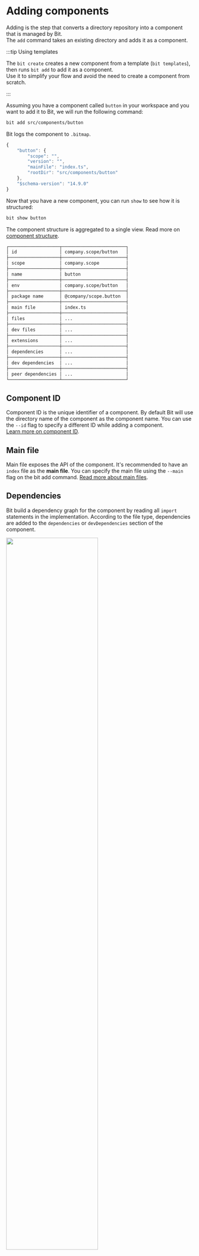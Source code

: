 
# Adding components

Adding is the step that converts a directory repository into a component that is managed by Bit.  
The `add` command takes an existing directory and adds it as a component.

:::tip Using templates

The `bit create` creates a new component from a template (`bit templates`), then runs `bit add` to add it as a component.  
Use it to simplify your flow and avoid the need to create a component from scratch.

:::

Assuming you have a component called `button` in your workspace and you want to add it to Bit, we will run the following command:

```bash
bit add src/components/button
```

Bit logs the component to `.bitmap`.

```js
{
    "button": {
        "scope": "",
        "version": "",
        "mainFile": "index.ts",
        "rootDir": "src/components/button"
    },
    "$schema-version": "14.9.0"
}
```

Now that you have a new component, you can run `show` to see how it is structured:

```bash
bit show button
```

The component structure is aggregated to a single view. Read more on [component structure](/components/component-structure).

```bash
┌───────────────────┬────────────────────────┐
│ id                │ company.scope/button   │
├───────────────────┼────────────────────────┤
│ scope             │ company.scope          │
├───────────────────┼────────────────────────┤
│ name              │ button                 │
├───────────────────┼────────────────────────┤
│ env               │ company.scope/button   │
├───────────────────┼────────────────────────┤
│ package name      │ @company/scope.button  │
├───────────────────┼────────────────────────┤
│ main file         │ index.ts               │
├───────────────────┼────────────────────────┤
│ files             │ ...                    │
├───────────────────┼────────────────────────┤
│ dev files         │ ...                    │
├───────────────────┼────────────────────────┤
│ extensions        │ ...                    │
├───────────────────┼────────────────────────┤
│ dependencies      │ ...                    │
├───────────────────┼────────────────────────┤
│ dev dependencies  │ ...                    │
├───────────────────┼────────────────────────┤
│ peer dependencies │ ...                    │
└───────────────────┴────────────────────────┘
```

## Component ID

Component ID is the unique identifier of a component. By default Bit will use the directory name of the component as the component name. You can use the `--id` flag to specify a different ID while adding a component.  
[Learn more on component ID](/components/structure/component-id).

## Main file

Main file exposes the API of the component. It's recommended to have an `index` file as the **main file**. You can specify the main file using the `--main` flag on the bit add command. [Read more about main files](/components/structure/component-main-file).

## Dependencies

Bit build a dependency graph for the component by reading all `import` statements in the implementation. According to the file type, dependencies are added to the `dependencies` or `devDependencies` section of the component.

<Image src={isolateDeps} width="70%" />

Components are isolated modules in your workspace. As such, all their dependencies should be clearly defined and available for Bit to log. Run `status` to see if there are any isolation issues for your components.

```bash
bit status
```

Here Bit may trigger several warnings or errors, in case it has issues when isolating your components as modules.

### Relative import statements

Using a relative import statement locks a component to a specific directory structure. This makes the component not transferable.  
When tracking components with relative import statements, you will need to add their dependencies to Bit and change `import` statement to use the link to the component Bit generates in `node_modules`.

```js
import Button from '../components/button'; // Relative import, not transferable and not supported by Bit.
```

### Missing package dependencies

As described above, Bit has different strategies to determine a package dependency version. If all of them fail, Bit prompts to install the missing package dependencies. This error may occur in the following cases:

- Some of the project's package dependencies are not installed - use `bit install` to fix this issue.
- The project is using a Custom Module Definition, or `NODE_PATH` environment variable in your project - this is not supported By Bit, consider this issue like how you'd treat a relative import statement, track the dependency as a component, and change import statement.
